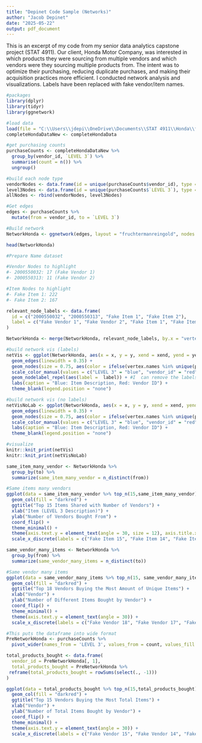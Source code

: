 ---
title: "Depinet Code Sample (Networks)"
author: "Jacob Depinet"
date: "2025-05-22"
output: pdf_document
---

This is an excerpt of my code from my senior data analytics capstone project (STAT 4911). Our client, Honda Motor Company, was interested in which products they were sourcing from multiple vendors and which vendors were they sourcing multiple products from. The intent was to optimize their purchasing, reducing duplicate purchases, and making their acquisition practices more efficient. I conducted network analysis and visualizations. Labels have been replaced with fake vendor/item names.

```{r}
#packages
library(dplyr)
library(tidyr)
library(ggnetwork)
```

```{r}
#load data
load(file = "C:\\Users\\jdepi\\OneDrive\\Documents\\STAT 4911\\Honda\\fixedHondaDataV2.rdata")
completeHondaDataNew <- completeHondaData
```

```{r}
#get purchasing counts
purchaseCounts <- completeHondaDataNew %>%
  group_by(vendor_id, `LEVEL 3`) %>%
  summarise(count = n()) %>%
  ungroup()

#build each node type
vendorNodes <- data.frame(id = unique(purchaseCounts$vendor_id), type = "vendor_id")
level3Nodes <- data.frame(id = unique(purchaseCounts$`LEVEL 3`), type = "LEVEL 3")
allNodes <- rbind(vendorNodes, level3Nodes)

#Get edges
edges <- purchaseCounts %>%
  mutate(from = vendor_id, to = `LEVEL 3`)

#Build network
NetworkHonda <- ggnetwork(edges, layout = "fruchtermanreingold", nodes = allNodes)

head(NetworkHonda)
```

```{r}
#Prepare Name dataset

#Vendor Nodes to highlight
#- 2000550032: 17 (Fake Vendor 1)
#- 2000550313: 11 (Fake Vendor 2)

#Item Nodes to highlight
#- Fake Item 1: 222
#- Fake Item 2: 167

relevant_node_labels <- data.frame(
  id = c("2000550032", "2000550313", "Fake Item 1", "Fake Item 2"),
  label = c("Fake Vendor 1", "Fake Vendor 2", "Fake Item 1", "Fake Item 2")
)

NetworkHonda <- merge(NetworkHonda, relevant_node_labels, by.x = "vertex.names", by.y = "id", all.x = TRUE)
```

```{r}
#build network vis (labels)
netVis <- ggplot(NetworkHonda, aes(x = x, y = y, xend = xend, yend = yend)) + 
  geom_edges(linewidth = 0.35) +
  geom_nodes(size = 0.75, aes(color = ifelse(vertex.names %in% unique(purchaseCounts$`LEVEL 3`), "LEVEL 3", "vendor_id"))) + 
  scale_color_manual(values = c("LEVEL 3" = "blue", "vendor_id" = "red")) +
  geom_nodelabel_repel(aes(label =  label)) + #I  can remove the labels
  labs(caption = "Blue: Item Description, Red: Vendor ID") +
  theme_blank(legend.position = "none")
```

```{r}
#build network vis (no labels)
netVisNoLab <- ggplot(NetworkHonda, aes(x = x, y = y, xend = xend, yend = yend)) + 
  geom_edges(linewidth = 0.35) +
  geom_nodes(size = 0.75, aes(color = ifelse(vertex.names %in% unique(purchaseCounts$`LEVEL 3`), "LEVEL 3", "vendor_id"))) + 
  scale_color_manual(values = c("LEVEL 3" = "blue", "vendor_id" = "red")) +
  labs(caption = "Blue: Item Description, Red: Vendor ID") +
  theme_blank(legend.position = "none")
```

```{r}
#visualize
knitr::knit_print(netVis)
knitr::knit_print(netVisNoLab)
```



```{r}
same_item_many_vendor <- NetworkHonda %>%
  group_by(to) %>%
  summarize(same_item_many_vendor = n_distinct(from))
```

```{r}
#Same items many vendors
ggplot(data = same_item_many_vendor %>% top_n(15,same_item_many_vendor), aes(reorder(to, same_item_many_vendor), y = same_item_many_vendor)) +
  geom_col(fill = "darkred") +
  ggtitle("Top 15 Items Shared with Number of Vendors") + 
  xlab("Item (LEVEL 3 Description)") +
  ylab("Number of Vendors Bought From") +
  coord_flip() +
  theme_minimal() +
  theme(axis.text.y = element_text(angle = 30, size = 12), axis.title.x = element_text(size = )) +
  scale_x_discrete(labels = c("Fake Item 15", "Fake Item 14", "Fake Item 13", "Fake Item 12", "Fake Item 11", "Fake Item 10", "Fake Item 9", "Fake Item 8", "Fake Item 7", "Fake Item 6", "Fake Item 5", "Fake Item 4", "Fake Item 3", "Fake Item 2", "Fake Item 1"))
```

```{r}
same_vendor_many_items <- NetworkHonda %>%
  group_by(from) %>%
  summarize(same_vendor_many_items = n_distinct(to))
```


```{r}
#Same vendor many items
ggplot(data = same_vendor_many_items %>% top_n(15, same_vendor_many_items), aes(reorder(from, same_vendor_many_items), y = same_vendor_many_items)) +
  geom_col(fill = "darkred") +
  ggtitle("Top 18 Vendors Buying the Most Amount of Unique Items") + 
  xlab("Vendor") +
  ylab("Number of Different Items Bought by Vendor") +
  coord_flip() +
  theme_minimal() +
  theme(axis.text.y = element_text(angle = 30)) +
  scale_x_discrete(labels = c("Fake Vendor 18", "Fake Vendor 17", "Fake Vendor 16", "Fake Vendor 15", "Fake Vendor 14", "Fake Vendor 13", "Fake Vendor 12", "Fake Vendor 11", "Fake Vendor 10", "Fake Vendor 9", "Fake Vendor 8", "Fake Vendor 7", "Fake Vendor 6", "Fake Vendor 5", "Fake Vendor 4", "Fake Vendor 3", "Fake Vendor 2", "Fake Vendor 1"))
```

```{r}
#This puts the dataframe into wide format
PreNetworkHonda <- purchaseCounts %>%
  pivot_wider(names_from = 'LEVEL 3', values_from = count, values_fill = 0)

total_products_bought <- data.frame(
  vendor_id = PreNetworkHonda[, 1],
  total_products_bought = PreNetworkHonda %>%
 reframe(total_products_bought = rowSums(select(., -1)))
)
```


```{r}
ggplot(data = total_products_bought %>% top_n(15,total_products_bought), aes( x = reorder(vendor_id, total_products_bought), y = total_products_bought)) +
  geom_col(fill = "darkred") +
  ggtitle("Top 15 Vendors Buying the Most Total Items") + 
  xlab("Vendor") +
  ylab("Number of Total Items Bought by Vendor") +
  coord_flip() +
  theme_minimal() +
  theme(axis.text.y = element_text(angle = 30)) +
  scale_x_discrete(labels = c("Fake Vendor 15", "Fake Vendor 14", "Fake Vendor 13", "Fake Vendor 12", "Fake Vendor 11", "Fake Vendor 10", "Fake Vendor 9", "Fake Vendor 8", "Fake Vendor 7", "Fake Vendor 6", "Fake Vendor 5", "Fake Vendor 4", "Fake Vendor 3", "Fake Vendor 2", "Fake Vendor 1"))
```



























